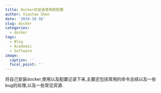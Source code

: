 ```yaml
---
title: Docker的安装使用和配置
author: Xiaotao Shen
date: '2019-10-16'
slug: docker
categories:
  - docker
tags:
  - Blog
  - Academic
  - Software
image:
  caption: ''
  focal_point: ''
---
```



将自己安装docker,使用以及配置记录下来,主要还包括常用的命令总结以及一些bug的处理,以及一些常见资源.
